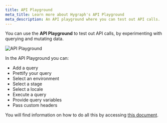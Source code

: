 ```yaml
---
title: API Playground
meta_title: Learn more about Hygraph's API Playground
meta_description: An API playground where you can test out API calls.
---
```


You can use the **API Playground** to test out API calls, by experimenting with querying and mutating data.

![API Playground](/images/api-reference/basics/playground.png)

In the API Playground you can:

- Add a query
- Prettify your query
- Select an environment
- Select a stage
- Select a locale
- Execute a query
- Provide query variables
- Pass custom headers

You will find information on how to do all this by accessing [this document](/api-reference/basics/api-playground).

